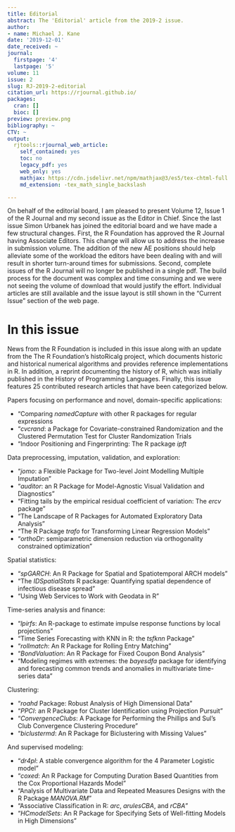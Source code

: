 ```yaml
---
title: Editorial
abstract: The 'Editorial' article from the 2019-2 issue.
author:
- name: Michael J. Kane
date: '2019-12-01'
date_received: ~
journal:
  firstpage: '4'
  lastpage: '5'
volume: 11
issue: 2
slug: RJ-2019-2-editorial
citation_url: https://rjournal.github.io/
packages:
  cran: []
  bioc: []
preview: preview.png
bibliography: ~
CTV: ~
output:
  rjtools::rjournal_web_article:
    self_contained: yes
    toc: no
    legacy_pdf: yes
    web_only: yes
    mathjax: https://cdn.jsdelivr.net/npm/mathjax@3/es5/tex-chtml-full.js
    md_extension: -tex_math_single_backslash

---
```


::: article
On behalf of the editorial board, I am pleased to present Volume 12,
Issue 1 of the R Journal and my second issue as the Editor in Chief.
Since the last issue Simon Urbanek has joined the editorial board and we
have made a few structural changes. First, the R Foundation has approved
the R Journal having Associate Editors. This change will allow us to
address the increase in submission volume. The addition of the new AE
positions should help alleviate some of the workload the editors have
been dealing with and will result in shorter turn-around times for
submissions. Second, complete issues of the R Journal will no longer be
published in a single pdf. The build process for the document was
complex and time consuming and we were not seeing the volume of download
that would justify the effort. Individual articles are still available
and the issue layout is still shown in the "Current Issue" section of
the web page.

# In this issue

News from the R Foundation is included in this issue along with an
update from the The R Foundation's histoRicalg project, which documents
historic and historical numerical algorithms and provides reference
implementations in R. In addition, a reprint documenting the history of
R, which was initially published in the History of Programming
Languages. Finally, this issue features 25 contributed research articles
that have been categorized below.

Papers focusing on performance and novel, domain-specific applications:

-   "Comparing *namedCapture* with other R packages for regular
    expressions
-   "*cvcrand*: a Package for Covariate-constrained Randomization and
    the Clustered Permutation Test for Cluster Randomization Trials
-   "Indoor Positioning and Fingerprinting: The R package *ipft*

Data preprocessing, imputation, validation, and exploration:

-   "*jomo*: a Flexible Package for Two-level Joint Modelling Multiple
    Imputation"
-   "*auditor*: an R Package for Model-Agnostic Visual Validation and
    Diagnostics"
-   "Fitting tails by the empirical residual coefficient of variation:
    The *ercv* package"
-   "The Landscape of R Packages for Automated Exploratory Data
    Analysis"
-   "The R Package *trafo* for Transforming Linear Regression Models"
-   "*orthoDr*: semiparametric dimension reduction via orthogonality
    constrained optimization"

Spatial statistics:

-   "*spGARCH*: An R Package for Spatial and Spatiotemporal ARCH models"
-   "The *IDSpatialStats* R package: Quantifying spatial dependence of
    infectious disease spread"
-   "Using Web Services to Work with Geodata in R"

Time-series analysis and finance:

-   "*lpirfs*: An R-package to estimate impulse response functions by
    local projections"
-   "Time Series Forecasting with KNN in R: the *tsfknn* Package"
-   "*rollmatch*: An R Package for Rolling Entry Matching"
-   "*BondValuation*: An R Package for Fixed Coupon Bond Analysis"
-   "Modeling regimes with extremes: the *bayesdfa* package for
    identifying and forecasting common trends and anomalies in
    multivariate time-series data"

Clustering:

-   "*roahd* Package: Robust Analysis of High Dimensional Data"
-   "*PPCI*: an R Package for Cluster Identification using Projection
    Pursuit"
-   "*ConvergenceClubs*: A Package for Performing the Phillips and Sul's
    Club Convergence Clustering Procedure"
-   "*biclustermd*: An R Package for Biclustering with Missing Values"

And supervised modeling:

-   "*dr4pl*: A stable convergence algorithm for the 4 Parameter
    Logistic model"
-   "*coxed*: An R Package for Computing Duration Based Quantities from
    the Cox Proportional Hazards Model"
-   "Analysis of Multivariate Data and Repeated Measures Designs with
    the R Package *MANOVA.RM*"
-   "Associative Classification in R: *arc*, *arulesCBA*, and *rCBA*"
-   "*HCmodelSets*: An R Package for Specifying Sets of Well-fitting
    Models in High Dimensions"
:::
